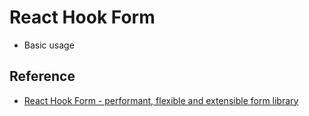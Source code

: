 
# React Hook Form

- <Link href="/hello-world/react-hook-form/basic-usage">Basic usage</Link>

## Reference

- [React Hook Form - performant, flexible and extensible form library](https://react-hook-form.com/)
